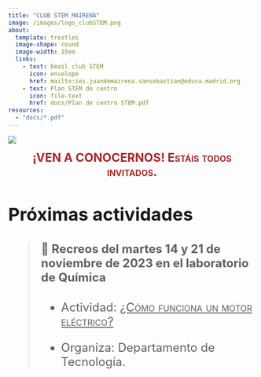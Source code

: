 ```yaml
---
title: "CLUB STEM MAIRENA"
image: /images/logo_clubSTEM.png
about: 
  template: trestles
  image-shape: round
  image-width: 15em
  links: 
    - text: Email club STEM
      icon: envelope
      href: mailto:ies.juandemairena.sansebastian@educa.madrid.org
    - text: Plan STEM de centro
      icon: file-text
      href: docs/Plan de centro STEM.pdf
resources:
  - "docs/*.pdf"
---
```


![](images/juanDeMairena-01.png){fig-alt="Foto entrada IES Juan de Mairena"}

<center><font size=+2><font color="brown">[**¡VEN A CONOCERNOS! Estáis todos invitados.**]{.smallcaps}</font></center>

## Próximas actividades

<!-- > #### 🔭 Recreo del **martes 7 de noviembre** de 2023 en el laboratorio de Química -->
<!-- > -->
<!-- > -   Actividad: [[¿Cómo funciona un cuadrante?]{.underline}]{.smallcaps} -->
<!-- > -->
<!-- > -   Organiza: Departamento de Matemáticas. -->

<!-- ::: {.callout-important style="background: white"} -->
<!-- ## Para el martes 7 de noviembre de 2023 -->

<!-- No te olvides traer los siguientes materiales: -->

<!-- -   Pegamento de barra. -->

<!-- -   Tijeras. -->

<!-- -   Una pajita. -->

<!-- -   Celo. -->

<!-- -   Un cordel. -->

<!-- -   Una plomada. -->
<!-- ::: -->

> #### 🧲 Recreos del **martes 14 y 21 de noviembre de 2023** en el laboratorio de Química
>
> -   Actividad: [[¿Cómo funciona un motor eléctrico?]{.underline}]{.smallcaps}
>
> -   Organiza: Departamento de Tecnología.
